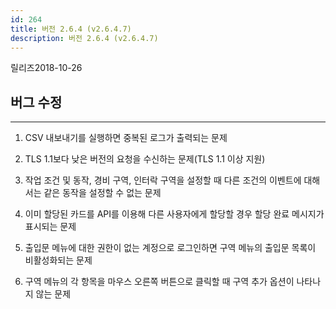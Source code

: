 ```yaml
---
id: 264
title: 버전 2.6.4 (v2.6.4.7)
description: 버전 2.6.4 (v2.6.4.7)
---
```


릴리즈<Separator/>2018-10-26

## 버그 수정

---

1. CSV 내보내기를 실행하면 중복된 로그가 출력되는 문제

1. TLS 1.1보다 낮은 버전의 요청을 수신하는 문제(TLS 1.1 이상 지원)

1. 작업 조건 및 동작, 경비 구역, 인터락 구역을 설정할 때 다른 조건의 이벤트에 대해서는 같은 동작을 설정할 수 없는 문제

1. 이미 할당된 카드를 API를 이용해 다른 사용자에게 할당할 경우 할당 완료 메시지가 표시되는 문제

1. 출입문 메뉴에 대한 권한이 없는 계정으로 로그인하면 구역 메뉴의 출입문 목록이 비활성화되는 문제

1. 구역 메뉴의 각 항목을 마우스 오른쪽 버튼으로 클릭할 때 구역 추가 옵션이 나타나지 않는 문제
